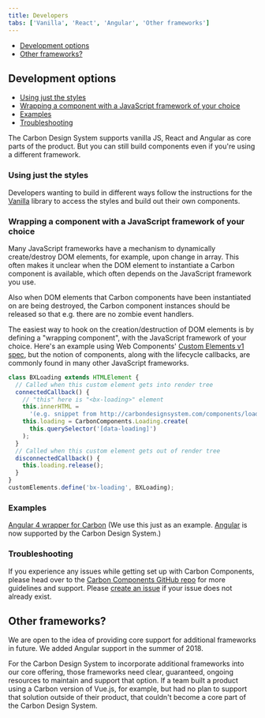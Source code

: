 ```yaml
---
title: Developers
tabs: ['Vanilla', 'React', 'Angular', 'Other frameworks']
---
```


<AnchorLinks>

- [Development options](#development-options)
- [Other frameworks?](#other-frameworks)

</AnchorLinks>

## Development options

<AnchorLinks small>

- [Using just the styles](#using-just-the-styles)
- [Wrapping a component with a JavaScript framework of your choice](#wrapping-a-component-with-a-javascript-framework-of-your-choice)
- [Examples](#examples)
- [Troubleshooting](#troubleshooting)

</AnchorLinks>

The Carbon Design System supports vanilla JS, React and Angular as core parts of the product. But you can still build components even if you're using a different framework.

### Using just the styles

Developers wanting to build in different ways follow the instructions for the [Vanilla](/getting-started/developers/vanilla) library to access the styles and build out their own components.

### Wrapping a component with a JavaScript framework of your choice

Many JavaScript frameworks have a mechanism to dynamically create/destroy DOM elements, for example, upon change in array.
This often makes it unclear when the DOM element to instantiate a Carbon component is available, which often depends on the JavaScript framework you use.

Also when DOM elements that Carbon components have been instantiated on are being destroyed, the Carbon component instances should be released so that e.g. there are no zombie event handlers.

The easiest way to hook on the creation/destruction of DOM elements is by defining a "wrapping component", with the JavaScript framework of your choice. Here's an example using Web Components' [Custom Elements v1 spec](https://developer.mozilla.org/en-US/docs/Web/Web_Components/Custom_Elements), but the notion of components, along with the lifecycle callbacks, are commonly found in many other JavaScript frameworks.

```javascript
class BXLoading extends HTMLElement {
  // Called when this custom element gets into render tree
  connectedCallback() {
    // "this" here is "<bx-loading>" element
    this.innerHTML =
      '(e.g. snippet from http://carbondesignsystem.com/components/loading/code)';
    this.loading = CarbonComponents.Loading.create(
      this.querySelector('[data-loading]')
    );
  }
  // Called when this custom element gets out of render tree
  disconnectedCallback() {
    this.loading.release();
  }
}
customElements.define('bx-loading', BXLoading);
```

### Examples

[Angular 4 wrapper for Carbon](https://codepen.io/asudoh/pen/VryJBO?editors=1010) (We use this just as an example. [Angular](https://github.com/ibm/carbon-components-angular) is now supported by the Carbon Design System.)

### Troubleshooting

If you experience any issues while getting set up with Carbon Components, please head over to the [Carbon Components GitHub repo](https://github.com/ibm/carbon-components) for more guidelines and support. Please [create an issue](https://github.com/ibm/carbon-components/issues) if your issue does not already exist.

## Other frameworks?

We are open to the idea of providing core support for additional frameworks in future. We added Angular support in the summer of 2018.

For the Carbon Design System to incorporate additional frameworks into our core offering, those frameworks need clear, guaranteed, ongoing resources to maintain and support that option. If a team built a product using a Carbon version of Vue.js, for example, but had no plan to support that solution outside of their product, that couldn't become a core part of the Carbon Design System.
